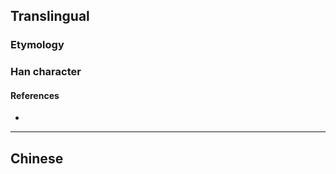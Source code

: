 {{also|絲|糸|纟|糸}}
==Translingual==

===Etymology===
{{Han simp|絲}}

===Han character===
{{Han char|rn=1|rad=一|as=04|sn=5|four=22103|canj=VVM}}

====References====
* {{Han ref|kx=0078.021|hdz=10017.080|uh=4E1D|ud=19997}}

----
==Chinese==
{{zh-see|絲}}